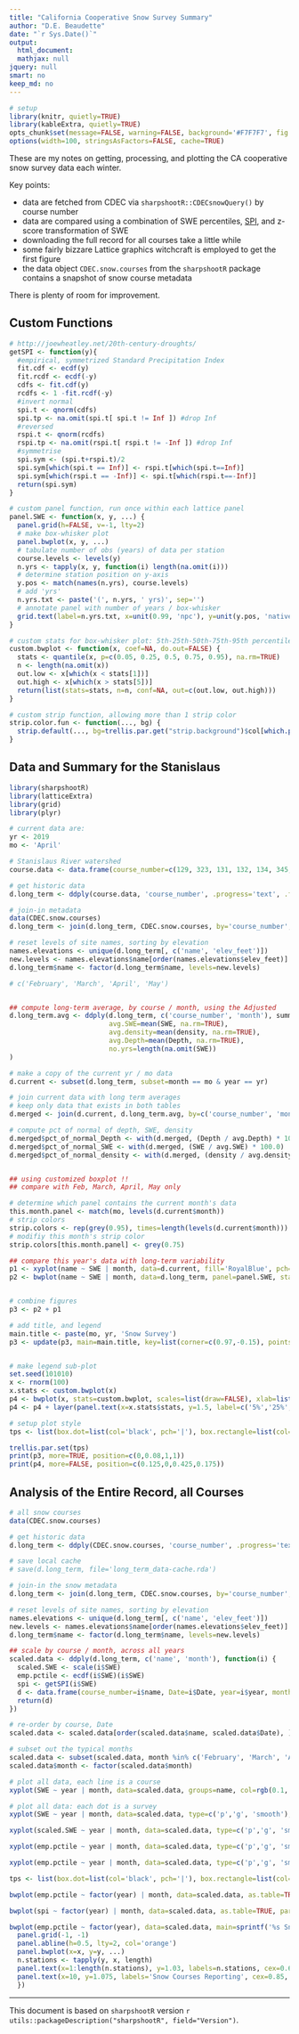 ---
title: "California Cooperative Snow Survey Summary"
author: "D.E. Beaudette"
date: "`r Sys.Date()`"
output:
  html_document:
  mathjax: null
jquery: null
smart: no
keep_md: no
---
  
```{r setup, echo=FALSE, results='hide', warning=FALSE}
# setup
library(knitr, quietly=TRUE)
library(kableExtra, quietly=TRUE)
opts_chunk$set(message=FALSE, warning=FALSE, background='#F7F7F7', fig.align='center', fig.retina=2, dev='png', tidy=FALSE, verbose=FALSE)
options(width=100, stringsAsFactors=FALSE, cache=TRUE)
```

These are my notes on getting, processing, and plotting the CA cooperative snow survey data each winter.

Key points:

   * data are fetched from CDEC via `sharpshootR::CDECsnowQuery()` by course number
   * data are compared using a combination of SWE percentiles, [SPI](http://iridl.ldeo.columbia.edu/maproom/Global/Precipitation/SPI.html), and z-score transformation of SWE
   * downloading the full record for all courses take a little while
   * some fairly bizzare Lattice graphics witchcraft is employed to get the first figure
   * the data object `CDEC.snow.courses` from the `sharpshootR` package contains a snapshot of snow course metadata
   

There is plenty of room for improvement.

## Custom Functions
```{r}
# http://joewheatley.net/20th-century-droughts/
getSPI <- function(y){
  #empirical, symmetrized Standard Precipitation Index
  fit.cdf <- ecdf(y)
  fit.rcdf <- ecdf(-y)
  cdfs <- fit.cdf(y)
  rcdfs <- 1 -fit.rcdf(-y)
  #invert normal
  spi.t <- qnorm(cdfs)
  spi.tp <- na.omit(spi.t[ spi.t != Inf ]) #drop Inf
  #reversed
  rspi.t <- qnorm(rcdfs)
  rspi.tp <- na.omit(rspi.t[ rspi.t != -Inf ]) #drop Inf
  #symmetrise
  spi.sym <- (spi.t+rspi.t)/2
  spi.sym[which(spi.t == Inf)] <- rspi.t[which(spi.t==Inf)]
  spi.sym[which(rspi.t == -Inf)] <- spi.t[which(rspi.t==-Inf)]
  return(spi.sym)
}

# custom panel function, run once within each lattice panel
panel.SWE <- function(x, y, ...) {
  panel.grid(h=FALSE, v=-1, lty=2)
  # make box-whisker plot
  panel.bwplot(x, y, ...)
  # tabulate number of obs (years) of data per station
  course.levels <- levels(y)
  n.yrs <- tapply(x, y, function(i) length(na.omit(i)))
  # determine station position on y-axis
  y.pos <- match(names(n.yrs), course.levels)
  # add 'yrs'
  n.yrs.txt <- paste('(', n.yrs, ' yrs)', sep='')
  # annotate panel with number of years / box-whisker
  grid.text(label=n.yrs.txt, x=unit(0.99, 'npc'), y=unit(y.pos, 'native'), gp=gpar(cex=0.65, font=2), just='right')
}

# custom stats for box-whisker plot: 5th-25th-50th-75th-95th percentiles
custom.bwplot <- function(x, coef=NA, do.out=FALSE) {
  stats <- quantile(x, p=c(0.05, 0.25, 0.5, 0.75, 0.95), na.rm=TRUE)
  n <- length(na.omit(x))
  out.low <- x[which(x < stats[1])]
  out.high <- x[which(x > stats[5])]
  return(list(stats=stats, n=n, conf=NA, out=c(out.low, out.high)))
}

# custom strip function, allowing more than 1 strip color
strip.color.fun <- function(..., bg) {
  strip.default(..., bg=trellis.par.get("strip.background")$col[which.packet()])
}
```


## Data and Summary for the Stanislaus
```{r results='hide'}
library(sharpshootR)
library(latticeExtra)
library(grid)
library(plyr)

# current data are:
yr <- 2019
mo <- 'April'

# Stanislaus River watershed
course.data <- data.frame(course_number=c(129, 323, 131, 132, 134, 345, 344, 138, 139, 384, 140, 142, 143, 145, 152))
```

```{r results='hide'}
# get historic data
d.long_term <- ddply(course.data, 'course_number', .progress='text', .fun=function(i) {CDECsnowQuery(course=i$course_number, start_yr=1900, end_yr=2019)})

# join-in metadata
data(CDEC.snow.courses)
d.long_term <- join(d.long_term, CDEC.snow.courses, by='course_number', type='left')

# reset levels of site names, sorting by elevation
names.elevations <- unique(d.long_term[, c('name', 'elev_feet')])
new.levels <- names.elevations$name[order(names.elevations$elev_feet)]
d.long_term$name <- factor(d.long_term$name, levels=new.levels)

# c('February', 'March', 'April', 'May')


## compute long-term average, by course / month, using the Adjusted 
d.long_term.avg <- ddply(d.long_term, c('course_number', 'month'), summarise, 
                         avg.SWE=mean(SWE, na.rm=TRUE), 
                         avg.density=mean(density, na.rm=TRUE),
                         avg.Depth=mean(Depth, na.rm=TRUE),
                         no.yrs=length(na.omit(SWE))
)

# make a copy of the current yr / mo data
d.current <- subset(d.long_term, subset=month == mo & year == yr)

# join current data with long term averages
# keep only data that exists in both tables
d.merged <- join(d.current, d.long_term.avg, by=c('course_number', 'month'), type='left')

# compute pct of normal of depth, SWE, density
d.merged$pct_of_normal_Depth <- with(d.merged, (Depth / avg.Depth) * 100.0)
d.merged$pct_of_normal_SWE <- with(d.merged, (SWE / avg.SWE) * 100.0)
d.merged$pct_of_normal_density <- with(d.merged, (density / avg.density) * 100.0)


## using customized boxplot !!
## compare with Feb, March, April, May only

# determine which panel contains the current month's data
this.month.panel <- match(mo, levels(d.current$month))
# strip colors
strip.colors <- rep(grey(0.95), times=length(levels(d.current$month)))
# modifiy this month's strip color
strip.colors[this.month.panel] <- grey(0.75)

## compare this year's data with long-term variability
p1 <- xyplot(name ~ SWE | month, data=d.current, fill='RoyalBlue', pch=21, cex=0.75, ylab='')
p2 <- bwplot(name ~ SWE | month, data=d.long_term, panel=panel.SWE, stats=custom.bwplot, xlab='Snow Water Eqivalent (in)', layout=c(5, 1), strip=strip.color.fun, as.table=TRUE, scales=list(x=list(alternating=3)), subset=month %in% c('January','February','March','April','May'))


# combine figures
p3 <- p2 + p1

# add title, and legend
main.title <- paste(mo, yr, 'Snow Survey')
p3 <- update(p3, main=main.title, key=list(corner=c(0.97,-0.15), points=list(pch=21, fill='RoyalBlue', cex=1), text=list(paste('Current (', mo, ' ', yr, ') SWE', sep='')), between=1))


# make legend sub-plot
set.seed(101010)
x <- rnorm(100)
x.stats <- custom.bwplot(x)
p4 <- bwplot(x, stats=custom.bwplot, scales=list(draw=FALSE), xlab=list('Percentiles', cex=0.75), ylab='', ylim=c(0.5, 1.75))
p4 <- p4 + layer(panel.text(x=x.stats$stats, y=1.5, label=c('5%','25%','50%','75%','95%'), cex=0.75))
```


```{r fig.width=12, fig.height=6}
# setup plot style
tps <- list(box.dot=list(col='black', pch='|'), box.rectangle=list(col='black'), box.umbrella=list(col='black', lty=1), plot.symbol=list(col='black', cex=0.33), strip.background=list(col=strip.colors))

trellis.par.set(tps)
print(p3, more=TRUE, position=c(0,0.08,1,1))
print(p4, more=FALSE, position=c(0.125,0,0.425,0.175))
```



## Analysis of the Entire Record, all Courses
```{r results='hide'}
# all snow courses
data(CDEC.snow.courses)

# get historic data
d.long_term <- ddply(CDEC.snow.courses, 'course_number', .progress='text', .fun=function(i) {CDECsnowQuery(course=i$course_number, start_yr=1900, end_yr=2019)})

# save local cache
# save(d.long_term, file='long_term_data-cache.rda')

# join-in the snow metadata
d.long_term <- join(d.long_term, CDEC.snow.courses, by='course_number', type='left')

# reset levels of site names, sorting by elevation
names.elevations <- unique(d.long_term[, c('name', 'elev_feet')])
new.levels <- names.elevations$name[order(names.elevations$elev_feet)]
d.long_term$name <- factor(d.long_term$name, levels=new.levels)

## scale by course / month, across all years
scaled.data <- ddply(d.long_term, c('name', 'month'), function(i) {
  scaled.SWE <- scale(i$SWE)
  emp.pctile <- ecdf(i$SWE)(i$SWE)
  spi <- getSPI(i$SWE)
  d <- data.frame(course_number=i$name, Date=i$Date, year=i$year, month=i$month, scaled.SWE=scaled.SWE, emp.pctile=emp.pctile, SWE=i$SWE, spi=spi)
  return(d)
})

# re-order by course, Date
scaled.data <- scaled.data[order(scaled.data$name, scaled.data$Date), ]

# subset out the typical months
scaled.data <- subset(scaled.data, month %in% c('February', 'March', 'April', 'May') & year > 1930)
scaled.data$month <- factor(scaled.data$month)
```


```{r fig.width=10, fig.height=7}
# plot all data, each line is a course
xyplot(SWE ~ year | month, data=scaled.data, groups=name, col=rgb(0.1, 0.1, 0.1, alpha=0.25), type=c('l','g'), span=0.125, as.table=TRUE, scales=list(alternating=3, x=list(tick.number=10, rot=90)))

# plot all data: each dot is a survey
xyplot(SWE ~ year | month, data=scaled.data, type=c('p','g', 'smooth'), span=0.125, as.table=TRUE, scales=list(alternating=3, x=list(tick.number=10, rot=90)), cex=0.25, pch=16, lwd=2)

xyplot(scaled.SWE ~ year | month, data=scaled.data, type=c('p','g', 'smooth'), span=0.125, as.table=TRUE, scales=list(alternating=3, x=list(tick.number=10, rot=90)), cex=0.25, pch=16, lwd=2)

xyplot(emp.pctile ~ year | month, data=scaled.data, type=c('p','g', 'smooth'), span=0.125, as.table=TRUE, scales=list(alternating=3, x=list(tick.number=10, rot=90)), cex=0.25, pch=16, lwd=2)

xyplot(emp.pctile ~ year | month, data=scaled.data, type=c('p','g', 'smooth'), span=0.25, as.table=TRUE, scales=list(alternating=3, x=list(tick.number=10, rot=90)), cex=0.25, pch=16, lwd=2, subset=year > 1970)
```


```{r fig.width=10, fig.height=6}
tps <- list(box.dot=list(col='black', pch='|'), box.rectangle=list(col='black'), box.umbrella=list(col='black', lty=1), plot.symbol=list(col='black', cex=0.33), strip.background=list(col=grey(0.85)))

bwplot(emp.pctile ~ factor(year) | month, data=scaled.data, as.table=TRUE, par.settings=tps, scales=list(alternating=3, x=list(tick.number=10, rot=90)), subset=year > 1970 & month == mo, stats=custom.bwplot, panel=function(...) {panel.grid(-1, -1); panel.bwplot(...)})

bwplot(spi ~ factor(year) | month, data=scaled.data, as.table=TRUE, par.settings=tps, scales=list(alternating=3, x=list(tick.number=10, rot=90)), subset=year > 1970 & month == mo, stats=custom.bwplot, panel=function(...) {panel.grid(-1, -1); panel.bwplot(...)})

bwplot(emp.pctile ~ factor(year), data=scaled.data, main=sprintf('%s Snow Survey', mo), sub='Period of Record: 1939-2019', ylim=c(-0.05, 1.1), ylab='Percentile', par.settings=tps, scales=list(alternating=3, y=list(tick.number=10)), subset=year > 1997 & month == mo, panel=function(x=x, y=y, ...) {
  panel.grid(-1, -1)
  panel.abline(h=0.5, lty=2, col='orange')
  panel.bwplot(x=x, y=y, ...)
  n.stations <- tapply(y, x, length)
  panel.text(x=1:length(n.stations), y=1.03, labels=n.stations, cex=0.65, font=2)
  panel.text(x=10, y=1.075, labels='Snow Courses Reporting', cex=0.85, font=3)
  })
```



----------------------------
This document is based on `sharpshootR` version `r utils::packageDescription("sharpshootR", field="Version")`.


